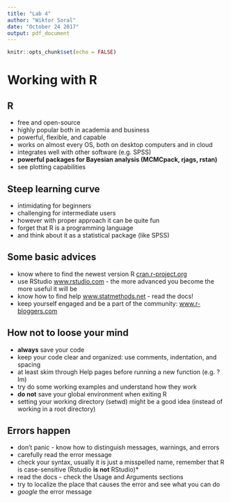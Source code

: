 ```yaml
---
title: "Lab 4"
author: "Wiktor Soral"
date: "October 24 2017"
output: pdf_document
---
```


```r
knitr::opts_chunk$set(echo = FALSE)
```

# Working with R

## R

- free and open-source
- highly popular both in academia and business
- powerful, flexible, and capable
- works on almost every OS, both on desktop computers and in cloud
- integrates well with other software (e.g. SPSS)
- **powerful packages for Bayesian analysis (MCMCpack, rjags, rstan)**
- see plotting capabilities


## Steep learning curve

- intimidating for beginners
- challenging for intermediate users
- however with proper approach it can be quite fun
- forget that R is a programming language
- and think about it as a statistical package (like SPSS)

## Some basic advices

- know where to find the newest version R <a href="https://cran.r-project.org">cran.r-project.org</a>
- use RStudio <a href="www.rstudio.com">www.rstudio.com</a> - the more advanced you become the more useful it will be
- know how to find help <a href="www.statmethods.net">www.statmethods.net</a> - read the docs!
- keep yourself engaged and be a part of the community: <a href="www.r-bloggers.com">www.r-bloggers.com</a>

## How not to loose your mind

- **always** save your code
- keep your code clear and organized: use comments, indentation, and spacing
- at least skim through Help pages before running a new function (e.g. ?lm)
- try do some working examples and understand how they work
- **do not** save your global environment when exiting R
- setting your working directory (setwd) might be a good idea (instead of working in a root directory)


## Errors happen 

- don't panic - know how to distinguish messages, warnings, and errors
- carefully read the error message
- check your syntax, usually it is just a misspelled name, remember that R is case-sensitive (Rstudio **is not** RStudio)*
- read the docs - check the Usage and Arguments sections
- try to localize the place that causes the error and see what you can do
- *google* the error message






